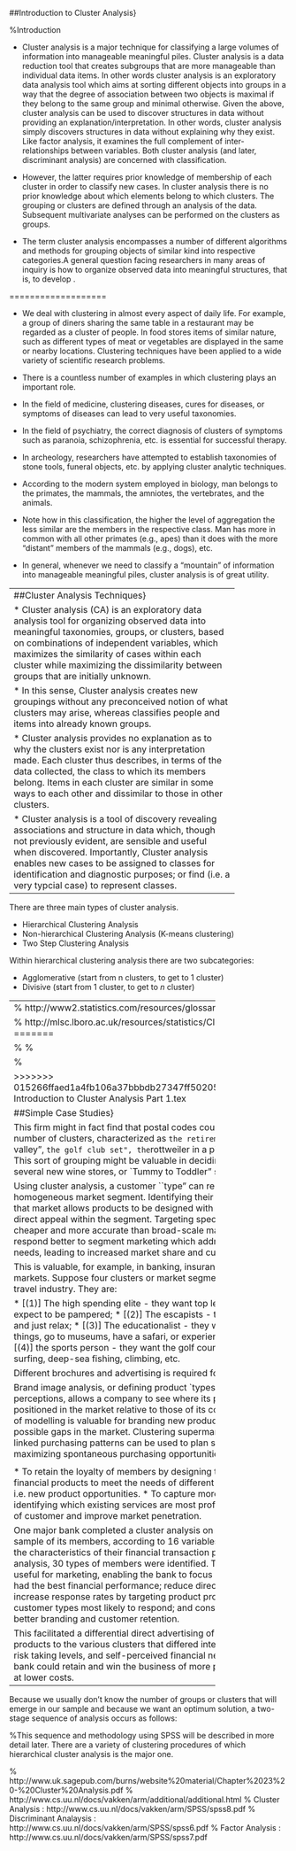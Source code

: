 
##Introduction to Cluster Analysis}


%Introduction

*  Cluster analysis is a major technique for classifying a large volumes of information into
manageable meaningful piles. Cluster analysis is a data reduction tool that creates subgroups that are
more manageable than individual data items. In other words cluster analysis is an exploratory data analysis tool which aims at sorting different objects into groups in a way that the degree of association between two objects is maximal if they belong to the same group and minimal otherwise. Given the above, cluster analysis can be used to discover structures in data without providing an explanation/interpretation. In other words, cluster analysis simply discovers structures in data without explaining why they exist. Like factor analysis, it examines the full complement
of inter-relationships between variables. Both cluster analysis (and later, discriminant
analysis) are concerned with classification.

*  However, the latter requires prior knowledge of membership of each cluster in order to classify new cases. In cluster analysis
there is no prior knowledge about which elements belong to which clusters. The grouping
or clusters are defined through an analysis of the data. Subsequent multivariate analyses
can be performed on the clusters as groups.

\textbf{\textit{A cluster is a group of relatively homogeneous cases or observations.}}

*  
The term cluster analysis encompasses a number of different algorithms and methods for grouping objects of similar kind into respective categories.A general question facing researchers in many areas of inquiry is how to organize observed data into meaningful structures, that is, to develop \textbf{\emph{taxonomies}}.

===================
\subsection{Applications of Cluster Analysis}

*  
We deal with clustering in almost every aspect of daily life. For example, a group of diners sharing the same table in a restaurant may be regarded as a cluster of people. In food stores items of similar nature, such as different types of meat or vegetables are displayed in the same or nearby locations. Clustering techniques have been applied to a wide variety of scientific research problems. 

*  There is a countless number of examples in which clustering plays an important role. 

*  In the field of medicine, clustering diseases, cures for diseases, or symptoms of diseases can lead to very useful taxonomies. 
*  In the field of psychiatry, the correct diagnosis of clusters of symptoms such as paranoia, schizophrenia, etc. is essential for successful therapy. 
*  In archeology, researchers have attempted to establish taxonomies of stone tools, funeral objects, etc. by applying cluster analytic techniques. 
*  According to the modern system employed in biology, man belongs to the primates, the mammals, the amniotes, the vertebrates, and the animals.

*  
Note how in this classification, the higher the level of aggregation the less similar are the members in the respective class. Man has more in common with all other primates (e.g., apes) than it does with the more "distant" members of the mammals (e.g., dogs), etc.
*  
In general, whenever we need to classify a "mountain" of information into manageable meaningful piles, cluster analysis is of great utility.


---------------------------------------------------------
##Cluster Analysis Techniques}

*  Cluster analysis (CA) is an exploratory data analysis tool for organizing observed data into meaningful taxonomies, groups, or
clusters, based on combinations of independent variables, which maximizes the similarity of cases within
each cluster while maximizing the dissimilarity between groups that are initially unknown.

*  In this sense, Cluster analysis creates new groupings without any preconceived notion of what clusters
may arise, whereas \textit{\textbf{discriminant analysis}} classifies people and items into
already known groups.

*  Cluster analysis provides no explanation as to why the clusters exist nor is any
interpretation made. Each cluster thus describes, in terms of the data collected, the class to
which its members belong. Items in each cluster are similar in some ways to each other and
dissimilar to those in other clusters.

*  Cluster analysis is a tool of discovery revealing associations and structure in data which, though not previously
evident, are sensible and useful when discovered. Importantly, Cluster analysis enables new
cases to be assigned to classes for identification and diagnostic purposes; or find \textbf{\textit{exemplars}} (i.e. a very typcial case)
to represent classes.

---------------------------------------------------------

\subsection{Types of Cluster Analysis}
There are three main types of cluster analysis.

*  Hierarchical Clustering Analysis
*  Non-hierarchical Clustering Analysis (K-means clustering)
*  Two Step Clustering Analysis


\noindent Within hierarchical clustering analysis there are two subcategories: 

*  Agglomerative (start from n clusters, to get to 1 cluster)
*  Divisive (start from 1 cluster, to get to $n$ cluster)



---------------------------------------------------------------------------
\subsection{Hierarchical Cluster Analysis}

*  This is the major statistical method for finding relatively homogeneous clusters of cases based on measured characteristics.

*  \textbf{\textit{Agglomerative clustering}} starts with each case as a separate cluster, i.e. there are as many clusters as cases, and then combines the clusters sequentially, reducing the number of clusters at each step until only one cluster is left.

*  The clustering method uses the \textbf{dissimilarities} or \textbf{distances} between objects when forming the clusters. The SPSS programme calculates \textbf{\textit{distances}} between data points in terms of the specified variables.

*  A hierarchical tree diagram, called a \textbf{\textit{dendrogram }} on SPSS, can be produced to show the linkage points. The clusters are linked at increasing levels of \textbf{\textit{dissimilarity}}.
The actual measure of dissimilarity depends on the measure used.




\subsection{Distance Measures}

*  Distance can be measured in a variety of ways. There are distances that are Euclidean (can be measured with a ruler) and there are other distances based on similarity.
*   For example, in terms of
geographical distance (i.e. Euclidean distance) Perth, Australia is closer to Jakarta, Indonesia, than it is to Sydney, Australia.

*  However, if distance is measured in terms of the cities characteristics, Perth is closer to Sydney (e.g. both on a big river estuary, straddling both sides of the river, with surfing beaches, and both English speaking, etc). 
*  A number of distance measures are available within SPSS. The \textbf{\textit{squared Euclidean distance}} is the most widely used measure.




\subsection{Statistical Significance Testing}


*  Note that the previous discussions refer to clustering algorithms and do not mention anything about statistical significance testing. In fact, cluster analysis is not as much a typical statistical test as it is a collection of different algorithms that ``\textit{put objects into clusters according to well defined similarity rules}."

*  The point here is that, unlike many other statistical procedures, cluster analysis methods are mostly used when we do not have any \textbf{\textit{a priori hypotheses}}, but are still in the exploratory phase of our research. In a sense, cluster analysis finds the ``most significant solution possible." Therefore, statistical significance testing is really not appropriate here, even in cases when p-values are reported.
*  \textit{(Remark: Consider this in the context of the the \textbf{Supervised/Unsupervised learning} dichotomy that we will see later in the course.)}



\subsection{Dendrograms}


*  The dendrogram is a tree-structured graphical representation, used to visualize of the results of \textbf{\textit{hierarchical cluster analysis}} . 
*  This is a tree-like plot where each step of hierarchical clustering is represented as a joining (or fusion) of two branches of the tree into a single one. 
*  The branches represent clusters obtained on each step of hierarchical clustering. 
*  The result of a clustering is presented either as the \textbf{\textit{distance}} or the similarity between the clustered rows or columns depending on the selected distance measure.


<<<<<<< HEAD:Clustering/MA4128 Introduction to Cluster Analysis.tex
----------------------------------------------------
% http://www2.statistics.com/resources/glossary/h/hclusteran.php

% http://mlsc.lboro.ac.uk/resources/statistics/Clusteranalysis.pdf
=======

%
%\subsection{Applications of Cluster Analysis}
%
%In medicine, the clustering of symptoms and diseases leads to taxonomies of illnesses. In the field of business, clusters of consumer segments are often sought for successful marketing strategies. Biologists have to organize the different species of animals before a meaningful description of the differences between animals is possible.

%\subsection{Cluster Analysis as a Statistical Tool}

>>>>>>> 015266ffaed1a4fb106a37bbbdb27347ff50205f:Clustering/MA4128 Introduction to Cluster Analysis Part 1.tex


##Simple Case Studies}
\subsection{Market Segmentation}
Suppose a market research company wants to undertake direct mail advertising with specific advertisements
for different groups of people. You could use a variety of independent variabless like \textbf{\textit{family income}}
, \textbf{\textit{age}}, \textbf{\textit{number of cars per family}}, \textbf{\textit{number of mobile phones per family}},\textbf{\textit{number of school children per family}}  etc., to see if different postal or zip codes are characterized by particular combinations of demographic variables which could be grouped together to create a better way of directing the mail out.

This firm might in fact find that postal codes could be grouped into a number of clusters, characterized as ``the retirement zone", ``nappy valley", ``the golf club set", the ``rottweiler in a pick-up" district, etc. This sort of grouping might  be valuable in deciding where to place several new wine stores, or `Tummy to Toddler" shops.

Using cluster analysis, a customer ``type" can represent a homogeneous market segment.
Identifying their particular needs in that market allows products to be designed with greater
precision and direct appeal within the segment. Targeting specific segments is cheaper and
more accurate than broad-scale marketing. Customers respond better to segment marketing
which addresses their specific needs, leading to increased market share and customer
retention.

This is valuable, for example, in banking, insurance and tourism markets. Suppose
four clusters or market segments in the vacation travel industry. They are:

* [(1)] The high spending elite - they want top level service and expect to be pampered;
* [(2)] The escapists - they want to get away and just relax;
* [(3)] The educationalist - they want to see new things, go to museums,
have a safari, or experience new cultures;
* [(4)] the sports person - they want the golf course, tennis court, surfing, deep-sea fishing, climbing, etc.

Different brochures and advertising is required for each of these.

Brand image analysis, or defining product `types' by customer perceptions, allows
a company to see where its products are positioned in the market relative to those of its
competitors. This type of modelling is valuable for branding new products or identifying
possible gaps in the market. Clustering supermarket products by linked purchasing patterns
can be used to plan store layouts, maximizing spontaneous purchasing opportunities.

\subsection{A Banking example}
Banking institutions have used hierarchical cluster analysis to develop a typology of customers, for two purposes, as follows:

*  To retain the loyalty of members by designing the best possible new financial products to meet the needs of different groups (clusters), i.e. new product opportunities.
*  To capture more market share by identifying which existing services are most profitable for which type of customer and improve market penetration.

One major bank completed a cluster analysis on a representative sample of its members, according to 16 variables chosen to reflect the characteristics of their financial transaction patterns. From this analysis, 30 types of members were identified. The results were useful for marketing, enabling the bank to focus on products which had the best financial performance; reduce direct mailing costs and increase response rates by targeting product promotions at those customer types most likely to respond; and consequently, to achieve better branding and customer retention.

This facilitated a differential direct advertising of services
and products to the various clusters that differed inter alia by age, income, risk taking levels, and self-perceived financial needs. In this way, the bank could retain and win the business of more profitable customers at lower costs.

---------------------------------------------------------------------------

\subsection{Steps to conduct a Cluster Analysis}
\begin{enumerate}
*  Select a distance measure
*  Select a clustering algorithm
*  Determine the number of clusters
*  Validate the analysis
\end{enumerate}
Because we usually don't know the number of groups or clusters that will emerge in our sample and because we want an optimum solution, a two-stage sequence of analysis occurs as follows:

\begin{enumerate}
*  We carry out a hierarchical cluster analysis using Ward' method applying squared
\textit{\textbf{Euclidean Distance}} as the distance or similarity measure. This helps to determine the
optimum number of clusters we should work with.
*  The next stage is to rerun the hierarchical cluster analysis with our selected number
of clusters, which enables us to allocate every case in our sample to a particular
cluster.
\end{enumerate}

%This sequence and methodology using SPSS will be described in more detail later. There are a variety of clustering procedures of which hierarchical cluster analysis is the major one.





% http://www.uk.sagepub.com/burns/website%20material/Chapter%2023%20-%20Cluster%20Analysis.pdf
% http://www.cs.uu.nl/docs/vakken/arm/additional/additional.html
% Cluster Analysis :  http://www.cs.uu.nl/docs/vakken/arm/SPSS/spss8.pdf
% Discriminant Analaysis : http://www.cs.uu.nl/docs/vakken/arm/SPSS/spss6.pdf
% Factor Analysis : http://www.cs.uu.nl/docs/vakken/arm/SPSS/spss7.pdf


